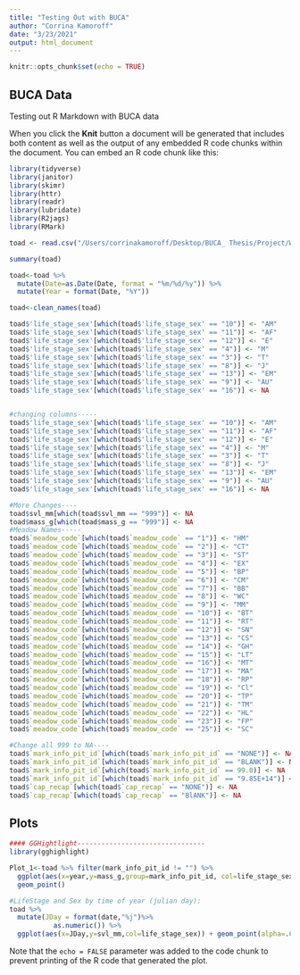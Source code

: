 ```yaml
---
title: "Testing Out with BUCA"
author: "Corrina Kamoroff"
date: "3/23/2021"
output: html_document
---
```


```r
knitr::opts_chunk$set(echo = TRUE)
```

## BUCA Data

Testing out R Markdown with BUCA data

When you click the **Knit** button a document will be generated that includes both content as well as the output of any embedded R code chunks within the document. You can embed an R code chunk like this:

```r

library(tidyverse)
library(janitor)
library(skimr)
library(httr)
library(readr)
library(lubridate)
library(R2jags)
library(RMark)

toad <- read.csv("/Users/corrinakamoroff/Desktop/BUCA_ Thesis/Project/Working Data/Data_CSV.csv") 

summary(toad)

toad<-toad %>%
  mutate(Date=as.Date(Date, format = "%m/%d/%y")) %>%
  mutate(Year = format(Date, "%Y"))

toad<-clean_names(toad)

toad$'life_stage_sex'[which(toad$'life_stage_sex' == "10")] <- "AM"
toad$'life_stage_sex'[which(toad$'life_stage_sex' == "11")] <- "AF"
toad$'life_stage_sex'[which(toad$'life_stage_sex' == "12")] <- "E"
toad$'life_stage_sex'[which(toad$'life_stage_sex' == "4")] <- "M"
toad$'life_stage_sex'[which(toad$'life_stage_sex' == "3")] <- "T"
toad$'life_stage_sex'[which(toad$'life_stage_sex' == "8")] <- "J"
toad$'life_stage_sex'[which(toad$'life_stage_sex' == "13")] <- "EM"
toad$'life_stage_sex'[which(toad$'life_stage_sex' == "9")] <- "AU"
toad$'life_stage_sex'[which(toad$'life_stage_sex' == "16")] <- NA


#changing columns-----
toad$'life_stage_sex'[which(toad$'life_stage_sex' == "10")] <- "AM"
toad$'life_stage_sex'[which(toad$'life_stage_sex' == "11")] <- "AF"
toad$'life_stage_sex'[which(toad$'life_stage_sex' == "12")] <- "E"
toad$'life_stage_sex'[which(toad$'life_stage_sex' == "4")] <- "M"
toad$'life_stage_sex'[which(toad$'life_stage_sex' == "3")] <- "T"
toad$'life_stage_sex'[which(toad$'life_stage_sex' == "8")] <- "J"
toad$'life_stage_sex'[which(toad$'life_stage_sex' == "13")] <- "EM"
toad$'life_stage_sex'[which(toad$'life_stage_sex' == "9")] <- "AU"
toad$'life_stage_sex'[which(toad$'life_stage_sex' == "16")] <- NA

#More Changes----
toad$svl_mm[which(toad$svl_mm == "999")] <- NA
toad$mass_g[which(toad$mass_g == "999")] <- NA
#Meadow Names-----
toad$`meadow_code`[which(toad$`meadow_code` == "1")] <- "HM"
toad$`meadow_code`[which(toad$`meadow_code` == "2")] <- "CT"
toad$`meadow_code`[which(toad$`meadow_code` == "3")] <- "ST"
toad$`meadow_code`[which(toad$`meadow_code` == "4")] <- "EX"
toad$`meadow_code`[which(toad$`meadow_code` == "5")] <- "BP"
toad$`meadow_code`[which(toad$`meadow_code` == "6")] <- "CM"
toad$`meadow_code`[which(toad$`meadow_code` == "7")] <- "BB"
toad$`meadow_code`[which(toad$`meadow_code` == "8")] <- "WC"
toad$`meadow_code`[which(toad$`meadow_code` == "9")] <- "MM"
toad$`meadow_code`[which(toad$`meadow_code` == "10")] <- "BT"
toad$`meadow_code`[which(toad$`meadow_code` == "11")] <- "RT"
toad$`meadow_code`[which(toad$`meadow_code` == "12")] <- "SN"
toad$`meadow_code`[which(toad$`meadow_code` == "13")] <- "CS"
toad$`meadow_code`[which(toad$`meadow_code` == "14")] <- "GH"
toad$`meadow_code`[which(toad$`meadow_code` == "15")] <- "LT"
toad$`meadow_code`[which(toad$`meadow_code` == "16")] <- "MT"
toad$`meadow_code`[which(toad$`meadow_code` == "17")] <- "MA"
toad$`meadow_code`[which(toad$`meadow_code` == "18")] <- "RP"
toad$`meadow_code`[which(toad$`meadow_code` == "19")] <- "Cl"
toad$`meadow_code`[which(toad$`meadow_code` == "20")] <- "TP"
toad$`meadow_code`[which(toad$`meadow_code` == "21")] <- "TM"
toad$`meadow_code`[which(toad$`meadow_code` == "22")] <- "HL"
toad$`meadow_code`[which(toad$`meadow_code` == "23")] <- "FP"
toad$`meadow_code`[which(toad$`meadow_code` == "25")] <- "SC"

#Change all 999 to NA----
toad$`mark_info_pit_id`[which(toad$`mark_info_pit_id` == "NONE")] <- NA
toad$`mark_info_pit_id`[which(toad$`mark_info_pit_id` == "BLANK")] <- NA
toad$`mark_info_pit_id`[which(toad$`mark_info_pit_id` == 99.0)] <- NA
toad$`mark_info_pit_id`[which(toad$`mark_info_pit_id` == "9.85E+14")] <- NA
toad$`cap_recap`[which(toad$`cap_recap` == "NONE")] <- NA
toad$`cap_recap`[which(toad$`cap_recap` == "BlANK")] <- NA
```

## Plots

```r
#### GGHightlight--------------------------------
library(gghighlight)

Plot_1<-toad %>% filter(mark_info_pit_id != "") %>%
  ggplot(aes(x=year,y=mass_g,group=mark_info_pit_id, col=life_stage_sex)) +
  geom_point() 

#LifeStage and Sex by time of year (julian day):
toad %>%
  mutate(JDay = format(date,"%j")%>%
           as.numeric()) %>%
  ggplot(aes(x=JDay,y=svl_mm,col=life_stage_sex)) + geom_point(alpha=.6)
```

Note that the `echo = FALSE` parameter was added to the code chunk to prevent printing of the R code that generated the plot.
